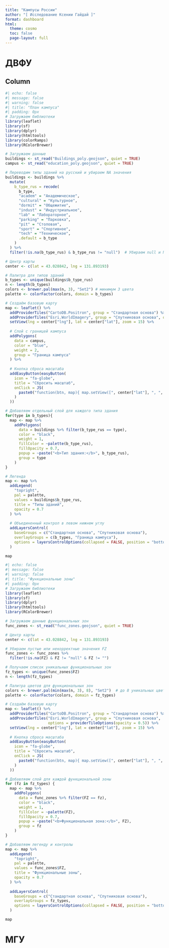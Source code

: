```yaml
---
title: "Кампусы России"
author: "[ Исследование Ксении Гайдай ]"
format: dashboard
html:
  theme: cosmo
  toc: false
  page-layout: full
---
```


# ДВФУ
## Column {.tabset}
```r
#| echo: false
#| message: false
#| warning: false
#| title: "План кампуса"
#| padding: 0px
# Загружаем библиотеки
library(leaflet)
library(sf)
library(dplyr)
library(htmltools)
library(colorRamps)
library(RColorBrewer)

# Загружаем данные
buildings <- st_read("Buildings_poly.geojson", quiet = TRUE)
campus <- st_read("education_poly.geojson", quiet = TRUE)

# Переводим типы зданий на русский и убираем NA значения
buildings <- buildings %>%
  mutate(
    b_type_rus = recode(
      b_type,
      "academ" = "Академическое",
      "cultural" = "Культурное",
      "dormit" = "Общежитие",
      "indust" = "Индустриальное",
      "lab" = "Лабораторное",
      "parking" = "Парковка",
      "pit" = "Столовая",
      "sport" = "Спортивное",
      "tech" = "Техническое",
      .default = b_type
    )
  ) %>%
  filter(!is.na(b_type_rus) & b_type_rus != "null")  # Убираем null и NA значения

# Центр карты
center <- c(lat = 43.028842, lng = 131.893193)

# Палитра для типов зданий
b_types <- unique(buildings$b_type_rus)
n <- length(b_types)
colors <- brewer.pal(max(n, 3), "Set2") # минимум 3 цвета
palette <- colorFactor(colors, domain = b_types)

# Создаём базовую карту
map <- leaflet() %>%
  addProviderTiles("CartoDB.Positron", group = "Стандартная основа") %>%
  addProviderTiles("Esri.WorldImagery", group = "Спутниковая основа", options = providerTileOptions(opacity = 0.5)) %>%
  setView(lng = center["lng"], lat = center["lat"], zoom = 15) %>%
  
  # Слой с границей кампуса
  addPolygons(
    data = campus,
    color = "blue",
    weight = 2,
    group = "Граница кампуса"
  ) %>%
  
  # Кнопка сброса масштаба
  addEasyButton(easyButton(
    icon = "fa-globe",
    title = "Сбросить масштаб",
    onClick = JS(
      paste0("function(btn, map){ map.setView([", center["lat"], ", ", center["lng"], "], 16); }")
    )
  ))

# Добавляем отдельный слой для каждого типа здания
for(type in b_types){
  map <- map %>%
    addPolygons(
      data = buildings %>% filter(b_type_rus == type),
      color = "black",
      weight = 1,
      fillColor = ~palette(b_type_rus),
      fillOpacity = 0.7,
      popup = ~paste("<b>Тип здания:</b>", b_type_rus),
      group = type
    )
}

# Легенда
map <- map %>%
  addLegend(
    "topright",
    pal = palette,
    values = buildings$b_type_rus,
    title = "Типы зданий",
    opacity = 0.7
  ) %>%
  
  # Объединенный контрол в левом нижнем углу
  addLayersControl(
    baseGroups = c("Стандартная основа", "Спутниковая основа"),
    overlayGroups = c(b_types, "Граница кампуса"),
    options = layersControlOptions(collapsed = FALSE, position = "bottomleft")
  )

map
```

```r
#| echo: false
#| message: false
#| warning: false
#| title: "Функциональные зоны"
#| padding: 0px
# Загружаем библиотеки
library(leaflet)
library(sf)
library(dplyr)
library(htmltools)
library(RColorBrewer)

# Загружаем данные функциональных зон
func_zones <- st_read("func_zones.geojson", quiet = TRUE)

# Центр карты
center <- c(lat = 43.028842, lng = 131.893193)

# Убираем пустые или некорректные значения FZ
func_zones <- func_zones %>%
  filter(!is.na(FZ) & FZ != "null" & FZ != "")

# Получаем список уникальных функциональных зон
fz_types <- unique(func_zones$FZ)
n <- length(fz_types)

# Палитра цветов для функциональных зон
colors <- brewer.pal(min(max(n, 3), 8), "Set2")  # до 8 уникальных цветов
palette <- colorFactor(colors, domain = fz_types)

# Создаём базовую карту
map <- leaflet() %>%
  addProviderTiles("CartoDB.Positron", group = "Стандартная основа") %>%
  addProviderTiles("Esri.WorldImagery", group = "Спутниковая основа", 
                   options = providerTileOptions(opacity = 0.5)) %>%
  setView(lng = center["lng"], lat = center["lat"], zoom = 15) %>%
  
  # Кнопка сброса масштаба
  addEasyButton(easyButton(
    icon = "fa-globe",
    title = "Сбросить масштаб",
    onClick = JS(
      paste0("function(btn, map){ map.setView([", center["lat"], ", ", center["lng"], "], 16); }")
    )
  ))

# Добавляем слой для каждой функциональной зоны
for (fz in fz_types) {
  map <- map %>%
    addPolygons(
      data = func_zones %>% filter(FZ == fz),
      color = "black",
      weight = 1,
      fillColor = ~palette(FZ),
      fillOpacity = 0.7,
      popup = ~paste("<b>Функциональная зона:</b>", FZ),
      group = fz
    )
}

# Добавляем легенду и контролы
map <- map %>%
  addLegend(
    "topright",
    pal = palette,
    values = func_zones$FZ,
    title = "Функциональные зоны",
    opacity = 0.7
  ) %>%
  
  addLayersControl(
    baseGroups = c("Стандартная основа", "Спутниковая основа"),
    overlayGroups = fz_types,
    options = layersControlOptions(collapsed = FALSE, position = "bottomleft")
  )

map
```

# МГУ
